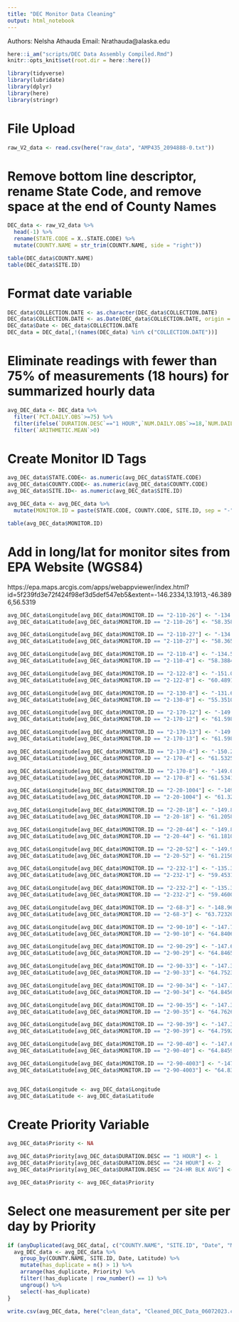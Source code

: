 ---
title: "DEC Monitor Data Cleaning"
output: html_notebook
---
Authors: Nelsha Athauda
Email: Nrathauda@alaska.edu


```{r Here, include=FALSE, message=F}
here::i_am("scripts/DEC Data Assembly Compiled.Rmd")
knitr::opts_knit$set(root.dir = here::here())
```

```{r Libraries}
library(tidyverse)
library(lubridate)
library(dplyr)
library(here)
library(stringr)
```

# File Upload
```{r Read Data}
raw_V2_data <- read.csv(here("raw_data", "AMP435_2094888-0.txt"))
```

# Remove bottom line descriptor, rename State Code, and remove space at the end of County Names
```{r}
DEC_data <- raw_V2_data %>%
  head(-1) %>%
  rename(STATE.CODE = X..STATE.CODE) %>%
  mutate(COUNTY.NAME = str_trim(COUNTY.NAME, side = "right")) 

table(DEC_data$COUNTY.NAME)
table(DEC_data$SITE.ID)
```
# Format date variable
```{r}
DEC_data$COLLECTION.DATE <- as.character(DEC_data$COLLECTION.DATE)
DEC_data$COLLECTION.DATE <- as.Date(DEC_data$COLLECTION.DATE, origin = "20000101", tryFormats = c("%Y%m%d"))
DEC_data$Date <- DEC_data$COLLECTION.DATE
DEC_data = DEC_data[,!(names(DEC_data) %in% c("COLLECTION.DATE"))]
```

# Eliminate readings with fewer than 75% of measurements (18 hours) for summarized hourly data
```{r}
avg_DEC_data <- DEC_data %>%
  filter(`PCT.DAILY.OBS`>=75) %>%
  filter(ifelse(`DURATION.DESC`=="1 HOUR",`NUM.DAILY.OBS`>=18,`NUM.DAILY.OBS`>0)) %>%
  filter(`ARITHMETIC.MEAN`>0)
```

# Create Monitor ID Tags
```{r}
avg_DEC_data$STATE.CODE<- as.numeric(avg_DEC_data$STATE.CODE)
avg_DEC_data$COUNTY.CODE<- as.numeric(avg_DEC_data$COUNTY.CODE)
avg_DEC_data$SITE.ID<- as.numeric(avg_DEC_data$SITE.ID)

avg_DEC_data <- avg_DEC_data %>%
  mutate(MONITOR.ID = paste(STATE.CODE, COUNTY.CODE, SITE.ID, sep = "-"))

table(avg_DEC_data$MONITOR.ID)
```

# Add in long/lat for monitor sites from EPA Website (WGS84)
https://epa.maps.arcgis.com/apps/webappviewer/index.html?id=5f239fd3e72f424f98ef3d5def547eb5&extent=-146.2334,13.1913,-46.3896,56.5319

```{r}
avg_DEC_data$Longitude[avg_DEC_data$MONITOR.ID == "2-110-26"] <- "-134.510427" 
avg_DEC_data$Latitude[avg_DEC_data$MONITOR.ID == "2-110-26"] <- "58.358875"

avg_DEC_data$Longitude[avg_DEC_data$MONITOR.ID == "2-110-27"] <- "-134.516499" 
avg_DEC_data$Latitude[avg_DEC_data$MONITOR.ID == "2-110-27"] <- "58.365508"

avg_DEC_data$Longitude[avg_DEC_data$MONITOR.ID == "2-110-4"] <- "-134.567237"
avg_DEC_data$Latitude[avg_DEC_data$MONITOR.ID == "2-110-4"] <- "58.388497"

avg_DEC_data$Longitude[avg_DEC_data$MONITOR.ID == "2-122-8"] <- "-151.069300"
avg_DEC_data$Latitude[avg_DEC_data$MONITOR.ID == "2-122-8"] <- "60.489167"

avg_DEC_data$Longitude[avg_DEC_data$MONITOR.ID == "2-130-8"] <- "-131.650019"
avg_DEC_data$Latitude[avg_DEC_data$MONITOR.ID == "2-130-8"] <- "55.351043"

avg_DEC_data$Longitude[avg_DEC_data$MONITOR.ID == "2-170-12"] <- "-149.106220" 
avg_DEC_data$Latitude[avg_DEC_data$MONITOR.ID == "2-170-12"] <- "61.598898"

avg_DEC_data$Longitude[avg_DEC_data$MONITOR.ID == "2-170-13"] <- "-149.455255" 
avg_DEC_data$Latitude[avg_DEC_data$MONITOR.ID == "2-170-13"] <- "61.598796"

avg_DEC_data$Longitude[avg_DEC_data$MONITOR.ID == "2-170-4"] <- "-150.252229" 
avg_DEC_data$Latitude[avg_DEC_data$MONITOR.ID == "2-170-4"] <- "61.532508"

avg_DEC_data$Longitude[avg_DEC_data$MONITOR.ID == "2-170-8"] <- "-149.031655" 
avg_DEC_data$Latitude[avg_DEC_data$MONITOR.ID == "2-170-8"] <- "61.534163"

avg_DEC_data$Longitude[avg_DEC_data$MONITOR.ID == "2-20-1004"] <- "-149.569707" 
avg_DEC_data$Latitude[avg_DEC_data$MONITOR.ID == "2-20-1004"] <- "61.326700"

avg_DEC_data$Longitude[avg_DEC_data$MONITOR.ID == "2-20-18"] <- "-149.824602" 
avg_DEC_data$Latitude[avg_DEC_data$MONITOR.ID == "2-20-18"] <- "61.205861"

avg_DEC_data$Longitude[avg_DEC_data$MONITOR.ID == "2-20-44"] <- "-149.817389" 
avg_DEC_data$Latitude[avg_DEC_data$MONITOR.ID == "2-20-44"] <- "61.181083"

avg_DEC_data$Longitude[avg_DEC_data$MONITOR.ID == "2-20-52"] <- "-149.903111" 
avg_DEC_data$Latitude[avg_DEC_data$MONITOR.ID == "2-20-52"] <- "61.215027"

avg_DEC_data$Longitude[avg_DEC_data$MONITOR.ID == "2-232-1"] <- "-135.321250" 
avg_DEC_data$Latitude[avg_DEC_data$MONITOR.ID == "2-232-1"] <- "59.453150"

avg_DEC_data$Longitude[avg_DEC_data$MONITOR.ID == "2-232-2"] <- "-135.310530" 
avg_DEC_data$Latitude[avg_DEC_data$MONITOR.ID == "2-232-2"] <- "59.460080"

avg_DEC_data$Longitude[avg_DEC_data$MONITOR.ID == "2-68-3"] <- "-148.967600" 
avg_DEC_data$Latitude[avg_DEC_data$MONITOR.ID == "2-68-3"] <- "63.723200"

avg_DEC_data$Longitude[avg_DEC_data$MONITOR.ID == "2-90-10"] <- "-147.722461"
avg_DEC_data$Latitude[avg_DEC_data$MONITOR.ID == "2-90-10"] <- "64.840672"

avg_DEC_data$Longitude[avg_DEC_data$MONITOR.ID == "2-90-29"] <- "-147.692461"
avg_DEC_data$Latitude[avg_DEC_data$MONITOR.ID == "2-90-29"] <- "64.846506"

avg_DEC_data$Longitude[avg_DEC_data$MONITOR.ID == "2-90-33"] <- "-147.347208" 
avg_DEC_data$Latitude[avg_DEC_data$MONITOR.ID == "2-90-33"] <- "64.752336"

avg_DEC_data$Longitude[avg_DEC_data$MONITOR.ID == "2-90-34"] <- "-147.727413" 
avg_DEC_data$Latitude[avg_DEC_data$MONITOR.ID == "2-90-34"] <- "64.845690"

avg_DEC_data$Longitude[avg_DEC_data$MONITOR.ID == "2-90-35"] <- "-147.310279"
avg_DEC_data$Latitude[avg_DEC_data$MONITOR.ID == "2-90-35"] <- "64.762641"

avg_DEC_data$Longitude[avg_DEC_data$MONITOR.ID == "2-90-39"] <- "-147.372278" 
avg_DEC_data$Latitude[avg_DEC_data$MONITOR.ID == "2-90-39"] <- "64.759289"

avg_DEC_data$Longitude[avg_DEC_data$MONITOR.ID == "2-90-40"] <- "-147.693270" 
avg_DEC_data$Latitude[avg_DEC_data$MONITOR.ID == "2-90-40"] <- "64.845930"

avg_DEC_data$Longitude[avg_DEC_data$MONITOR.ID == "2-90-4003"] <- "-147.872000" 
avg_DEC_data$Latitude[avg_DEC_data$MONITOR.ID == "2-90-4003"] <- "64.839130"


avg_DEC_data$Longitude <- avg_DEC_data$Longitude
avg_DEC_data$Latitude <- avg_DEC_data$Latitude
```

# Create Priority Variable
```{r}
avg_DEC_data$Priority <- NA

avg_DEC_data$Priority[avg_DEC_data$DURATION.DESC == "1 HOUR"] <- 1
avg_DEC_data$Priority[avg_DEC_data$DURATION.DESC == "24 HOUR"] <- 2
avg_DEC_data$Priority[avg_DEC_data$DURATION.DESC == "24-HR BLK AVG"] <- 3

avg_DEC_data$Priority <- avg_DEC_data$Priority
```

# Select one measurement per site per day by Priority
```{r}
if (anyDuplicated(avg_DEC_data[, c("COUNTY.NAME", "SITE.ID", "Date", "MONITOR.ID")])) {
  avg_DEC_data <- avg_DEC_data %>%
    group_by(COUNTY.NAME, SITE.ID, Date, Latitude) %>%
    mutate(has_duplicate = n() > 1) %>%
    arrange(has_duplicate, Priority) %>%
    filter(!has_duplicate | row_number() == 1) %>%
    ungroup() %>%
    select(-has_duplicate)
}
```

```{r}
write.csv(avg_DEC_data, here("clean_data", "Cleaned_DEC_Data_06072023.csv"))
```
